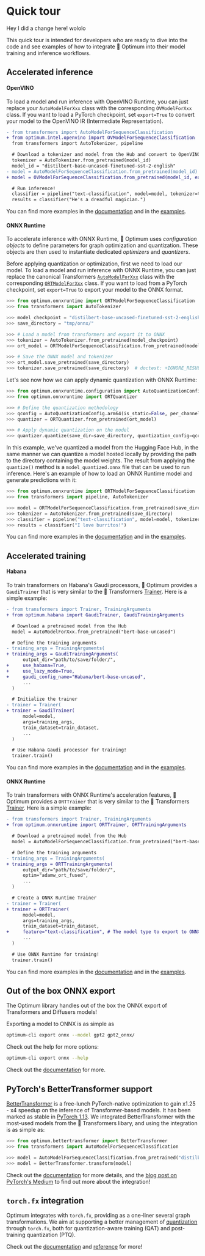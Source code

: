 <!--Copyright 2022 The HuggingFace Team. All rights reserved.

Licensed under the Apache License, Version 2.0 (the "License"); you may not use this file except in compliance with
the License. You may obtain a copy of the License at

http://www.apache.org/licenses/LICENSE-2.0

Unless required by applicable law or agreed to in writing, software distributed under the License is distributed on
an "AS IS" BASIS, WITHOUT WARRANTIES OR CONDITIONS OF ANY KIND, either express or implied. See the License for the
specific language governing permissions and limitations under the License.
-->

# Quick tour

Hey I did a change here!
wololo

This quick tour is intended for developers who are ready to dive into the code and see examples of how to integrate 🤗 Optimum into their model training and inference workflows.

## Accelerated inference

#### OpenVINO

To load a model and run inference with OpenVINO Runtime, you can just replace your `AutoModelForXxx` class with the corresponding `OVModelForXxx` class.
If you want to load a PyTorch checkpoint, set `export=True` to convert your model to the OpenVINO IR (Intermediate Representation).

```diff
- from transformers import AutoModelForSequenceClassification
+ from optimum.intel.openvino import OVModelForSequenceClassification
  from transformers import AutoTokenizer, pipeline

  # Download a tokenizer and model from the Hub and convert to OpenVINO format
  tokenizer = AutoTokenizer.from_pretrained(model_id)
  model_id = "distilbert-base-uncased-finetuned-sst-2-english"
- model = AutoModelForSequenceClassification.from_pretrained(model_id)
+ model = OVModelForSequenceClassification.from_pretrained(model_id, export=True)

  # Run inference!
  classifier = pipeline("text-classification", model=model, tokenizer=tokenizer)
  results = classifier("He's a dreadful magician.")
```

You can find more examples in the [documentation](https://huggingface.co/docs/optimum/intel/inference) and in the [examples](https://github.com/huggingface/optimum-intel/tree/main/examples/openvino).


#### ONNX Runtime

To accelerate inference with ONNX Runtime, 🤗 Optimum uses _configuration objects_ to define parameters for graph optimization and quantization. These objects are then used to instantiate dedicated _optimizers_ and _quantizers_.

Before applying quantization or optimization, first we need to load our model. To load a model and run inference with ONNX Runtime, you can just replace the canonical Transformers [`AutoModelForXxx`](https://huggingface.co/docs/transformers/model_doc/auto#transformers.AutoModel) class with the corresponding [`ORTModelForXxx`](https://huggingface.co/docs/optimum/onnxruntime/package_reference/modeling_ort#optimum.onnxruntime.ORTModel) class. If you want to load from a PyTorch checkpoint, set `export=True` to export your model to the ONNX format.

```python
>>> from optimum.onnxruntime import ORTModelForSequenceClassification
>>> from transformers import AutoTokenizer

>>> model_checkpoint = "distilbert-base-uncased-finetuned-sst-2-english"
>>> save_directory = "tmp/onnx/"

>>> # Load a model from transformers and export it to ONNX
>>> tokenizer = AutoTokenizer.from_pretrained(model_checkpoint)
>>> ort_model = ORTModelForSequenceClassification.from_pretrained(model_checkpoint, export=True)

>>> # Save the ONNX model and tokenizer
>>> ort_model.save_pretrained(save_directory)
>>> tokenizer.save_pretrained(save_directory)  # doctest: +IGNORE_RESULT
```

Let's see now how we can apply dynamic quantization with ONNX Runtime:

```python
>>> from optimum.onnxruntime.configuration import AutoQuantizationConfig
>>> from optimum.onnxruntime import ORTQuantizer

>>> # Define the quantization methodology
>>> qconfig = AutoQuantizationConfig.arm64(is_static=False, per_channel=False)
>>> quantizer = ORTQuantizer.from_pretrained(ort_model)

>>> # Apply dynamic quantization on the model
>>> quantizer.quantize(save_dir=save_directory, quantization_config=qconfig)  # doctest: +IGNORE_RESULT
```

In this example, we've quantized a model from the Hugging Face Hub, in the same manner we can quantize a model hosted locally by providing the path to the directory containing the model weights. The result from applying the `quantize()` method is a `model_quantized.onnx` file that can be used to run inference. Here's an example of how to load an ONNX Runtime model and generate predictions with it:

```python
>>> from optimum.onnxruntime import ORTModelForSequenceClassification
>>> from transformers import pipeline, AutoTokenizer

>>> model = ORTModelForSequenceClassification.from_pretrained(save_directory, file_name="model_quantized.onnx")
>>> tokenizer = AutoTokenizer.from_pretrained(save_directory)
>>> classifier = pipeline("text-classification", model=model, tokenizer=tokenizer)
>>> results = classifier("I love burritos!")
```

You can find more examples in the [documentation](https://huggingface.co/docs/optimum/onnxruntime/quickstart) and in the [examples](https://github.com/huggingface/optimum/tree/main/examples/onnxruntime).


## Accelerated training

#### Habana

To train transformers on Habana's Gaudi processors, 🤗 Optimum provides a `GaudiTrainer` that is very similar to the 🤗 Transformers [Trainer](https://huggingface.co/docs/transformers/main_classes/trainer). Here is a simple example:

```diff
- from transformers import Trainer, TrainingArguments
+ from optimum.habana import GaudiTrainer, GaudiTrainingArguments

  # Download a pretrained model from the Hub
  model = AutoModelForXxx.from_pretrained("bert-base-uncased")

  # Define the training arguments
- training_args = TrainingArguments(
+ training_args = GaudiTrainingArguments(
      output_dir="path/to/save/folder/",
+     use_habana=True,
+     use_lazy_mode=True,
+     gaudi_config_name="Habana/bert-base-uncased",
      ...
  )

  # Initialize the trainer
- trainer = Trainer(
+ trainer = GaudiTrainer(
      model=model,
      args=training_args,
      train_dataset=train_dataset,
      ...
  )

  # Use Habana Gaudi processor for training!
  trainer.train()
```

You can find more examples in the [documentation](https://huggingface.co/docs/optimum/habana/quickstart) and in the [examples](https://github.com/huggingface/optimum-habana/tree/main/examples).


#### ONNX Runtime

To train transformers with ONNX Runtime's acceleration features, 🤗 Optimum provides a `ORTTrainer` that is very similar to the 🤗 Transformers [Trainer](https://huggingface.co/docs/transformers/main_classes/trainer). Here is a simple example:

```diff
- from transformers import Trainer, TrainingArguments
+ from optimum.onnxruntime import ORTTrainer, ORTTrainingArguments

  # Download a pretrained model from the Hub
  model = AutoModelForSequenceClassification.from_pretrained("bert-base-uncased")

  # Define the training arguments
- training_args = TrainingArguments(
+ training_args = ORTTrainingArguments(
      output_dir="path/to/save/folder/",
      optim="adamw_ort_fused",
      ...
  )

  # Create a ONNX Runtime Trainer
- trainer = Trainer(
+ trainer = ORTTrainer(
      model=model,
      args=training_args,
      train_dataset=train_dataset,
+     feature="text-classification", # The model type to export to ONNX
      ...
  )

  # Use ONNX Runtime for training!
  trainer.train()
```

You can find more examples in the [documentation](https://huggingface.co/docs/optimum/onnxruntime/usage_guides/trainer) and in the [examples](https://github.com/huggingface/optimum/tree/main/examples/onnxruntime/training).

## Out of the box ONNX export

The Optimum library handles out of the box the ONNX export of Transformers and Diffusers models!

Exporting a model to ONNX is as simple as

```bash
optimum-cli export onnx --model gpt2 gpt2_onnx/
```

Check out the help for more options:

```bash
optimum-cli export onnx --help
```

Check out the [documentation](https://huggingface.co/docs/optimum/exporters/onnx/usage_guides/export_a_model) for more.

## PyTorch's BetterTransformer support

[BetterTransformer](https://pytorch.org/blog/a-better-transformer-for-fast-transformer-encoder-inference/) is a free-lunch PyTorch-native optimization to gain x1.25 - x4 speedup on the inference of Transformer-based models. It has been marked as stable in [PyTorch 1.13](https://pytorch.org/blog/PyTorch-1.13-release/). We integrated BetterTransformer with the most-used models from the 🤗 Transformers libary, and using the integration is as simple as:

```python
>>> from optimum.bettertransformer import BetterTransformer
>>> from transformers import AutoModelForSequenceClassification

>>> model = AutoModelForSequenceClassification.from_pretrained("distilbert-base-uncased-finetuned-sst-2-english")
>>> model = BetterTransformer.transform(model)
```

Check out the [documentation](https://huggingface.co/docs/optimum/bettertransformer/overview) for more details, and the [blog post on PyTorch's Medium](https://medium.com/pytorch/bettertransformer-out-of-the-box-performance-for-huggingface-transformers-3fbe27d50ab2) to find out more about the integration!

## `torch.fx` integration

Optimum integrates with `torch.fx`, providing as a one-liner several graph transformations. We aim at supporting a better management of [quantization](https://huggingface.co/docs/optimum/concept_guides/quantization) through `torch.fx`, both for quantization-aware training (QAT) and post-training quantization (PTQ).

Check out the [documentation](https://huggingface.co/docs/optimum/torch_fx/usage_guides/optimization) and [reference](https://huggingface.co/docs/optimum/torch_fx/package_reference/optimization) for more!
